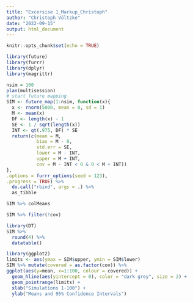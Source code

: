 ---
title: "Excersise 1_Markup_Christoph"
author: "Christoph Völtzke"
date: "2022-09-15"
output: html_document
---

```{r setup, include=FALSE}
knitr::opts_chunk$set(echo = TRUE)
```

```{r}
library(future)
library(furrr)
library(dplyr)
library(magrittr)
```
```{r}
nsim = 100
plan(multisession)
# start future mapping
SIM <- future_map(1:nsim, function(x){
  x <- rnorm(5000, mean = 0, sd = 1)
  M <- mean(x)
  DF <- length(x) - 1
  SE <- 1 / sqrt(length(x))
  INT <- qt(.975, DF) * SE
  return(c(mean = M, 
           bias = M - 0, 
           std.err = SE, 
           lower = M - INT, 
           upper = M + INT, 
           cov = M - INT < 0 & 0 < M + INT))
}, 
.options = furrr_options(seed = 123), 
.progress = TRUE) %>% 
  do.call("rbind", args = .) %>% 
  as_tibble
```

```{r}
SIM %>% colMeans
```

```{r}
SIM %>% filter(!cov)
```

```{r}
library(DT)
SIM %>% 
  round(4) %>% 
  datatable()
```

```{r}
library(ggplot2)
limits <- aes(ymax = SIM$upper, ymin = SIM$lower)
SIM %>% mutate(covered = as.factor(cov)) %>% 
ggplot(aes(y=mean, x=1:100, colour = covered)) + 
  geom_hline(aes(yintercept = 0), color = "dark grey", size = 2) + 
  geom_pointrange(limits) + 
  xlab("Simulations 1-100") +
  ylab("Means and 95% Confidence Intervals")
```









